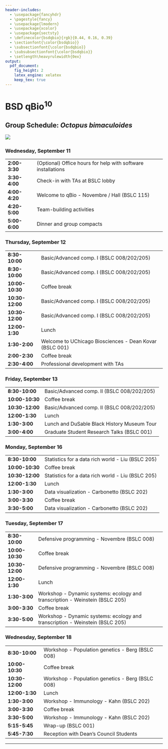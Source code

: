 ```yaml
---
header-includes:
  - \usepackage{fancyhdr}
  - \pagestyle{fancy}
  - \usepackage{lmodern}
  - \usepackage{xcolor}
  - \usepackage{sectsty}
  - \definecolor{bsdqbio}{rgb}{0.44, 0.16, 0.39}
  - \sectionfont{\color{bsdqbio}}
  - \subsectionfont{\color{bsdqbio}}
  - \subsubsectionfont{\color{bsdqbio}}
  - \setlength\heavyrulewidth{0ex}
output:
  pdf_document:
    fig_height: 2
    latex_engine: xelatex
    keep_tex: true
---
```

# BSD qBio$^{10}$ 

## Group Schedule: *Octopus bimaculoides*
 ![](https://github.com/StefanoAllesina/BSD-QBio5/raw/master/logo_group/Octopus_bimaculoides.png)     

### Wednesday, September 11 

------------------    -------------------------------------------------------------------------------
**2:00-3:30**         (Optional) Office hours for help with software installations                   
**3:30-4:00**         Check-in with TAs at BSLC lobby                                                
**4:00-4:20**         Welcome to qBio - Novembre / Hall (BSLC 115)                                   
**4:20-5:00**         Team-building activities                                                       
**5:00-6:00**         Dinner and group compacts                                                      
------------------    -------------------------------------------------------------------------------

### Thursday, September 12 

------------------    -------------------------------------------------------------------------------
**8:30-10:00**        Basic/Advanced comp. I (BSLC 008/202/205)                                      
**8:30-10:00**        Basic/Advanced comp. I (BSLC 008/202/205)                                      
**10:00-10:30**       Coffee break                                                                   
**10:30-12:00**       Basic/Advanced comp. I (BSLC 008/202/205)                                      
**10:30-12:00**       Basic/Advanced comp. I (BSLC 008/202/205)                                      
**12:00-1:30**        Lunch                                                                          
**1:30-2:00**         Welcome to UChicago Biosciences - Dean Kovar (BSLC 001)                        
**2:00-2:30**         Coffee break                                                                   
**2:30-4:00**         Professional development with TAs                                              
------------------    -------------------------------------------------------------------------------

### Friday, September 13 

------------------    -------------------------------------------------------------------------------
**8:30-10:00**        Basic/Advanced comp. II (BSLC 008/202/205)                                     
**10:00-10:30**       Coffee break                                                                   
**10:30-12:00**       Basic/Advanced comp. II (BSLC 008/202/205)                                     
**12:00-1:30**        Lunch                                                                          
**1:30-3:00**          Lunch and DuSable Black History Museum Tour                                   
**3:00-4:00**         Graduate Student Research Talks (BSLC 001)                                     
------------------    -------------------------------------------------------------------------------

### Monday, September 16 

------------------    -------------------------------------------------------------------------------
**8:30-10:00**        Statistics for a data rich world - Liu (BSLC 205)                              
**10:00-10:30**       Coffee break                                                                   
**10:30-12:00**       Statistics for a data rich world - Liu (BSLC 205)                              
**12:00-1:30**        Lunch                                                                          
**1:30-3:00**         Data visualization - Carbonetto (BSLC 202)                                     
**3:00-3:30**         Coffee break                                                                   
**3:30-5:00**         Data visualization - Carbonetto (BSLC 202)                                     
------------------    -------------------------------------------------------------------------------

### Tuesday, September 17 

------------------    -------------------------------------------------------------------------------
**8:30-10:00**        Defensive programming - Novembre (BSLC 008)                                    
**10:00-10:30**       Coffee break                                                                   
**10:30-12:00**       Defensive programming - Novembre (BSLC 008)                                    
**12:00-1:30**        Lunch                                                                          
**1:30-3:00**         Workshop - Dynamic systems: ecology and transcription  - Weinstein (BSLC 205)  
**3:00-3:30**         Coffee break                                                                   
**3:30-5:00**         Workshop - Dynamic systems: ecology and transcription  - Weinstein (BSLC 205)  
------------------    -------------------------------------------------------------------------------

### Wednesday, September 18 

------------------    -------------------------------------------------------------------------------
**8:30-10:00**        Workshop - Population genetics - Berg (BSLC 008)                               
**10:00-10:30**       Coffee break                                                                   
**10:30-12:00**       Workshop - Population genetics - Berg (BSLC 008)                               
**12:00-1:30**        Lunch                                                                          
**1:30-3:00**         Workshop - Immunology - Kahn (BSLC 202)                                        
**3:00-3:30**         Coffee break                                                                   
**3:30-5:00**         Workshop - Immunology - Kahn (BSLC 202)                                        
**5:15-5:45**         Wrap-up (BSLC 001)                                                             
**5:45-7:30**         Reception with Dean's Council Students                                         
------------------    -------------------------------------------------------------------------------



-------

